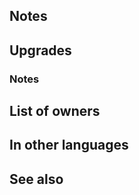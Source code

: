 {{Weapon Infobox
|tagid=SID_霧氷のナイフ
|weaponType=Dagger
|might=14
|range=2
|effect=Accelerates Special trigger (cooldown count-1). If unit initiates combat and foe uses sword, lance, axe, dragonstone, or beast damage, grants Def+20 during combat, and if foe can counter, unit makes a guaranteed follow-up attack. After combat, if unit attacked, inflicts Def/Res-7 on target and foes within 2 spaces of target through their next actions.
|cooldown=-1
|cost=400
|exclusive=1
|userVersion1=Weapon
|userVersion2=Gleam
|statModifiers=0,14,0,0,0
|required=-
|refinePaths=default
|refineSP=400
|refineMedals=500
|refineDews=200
|upgradedEffect=Accelerates Special trigger (cooldown count-1). If unit initiates combat, grants Def+20 to unit during combat, and also, if foe can counter, unit makes a guaranteed follow-up attack.<br><br>Effect:【Dagger ７】<br><br>【Dagger ７】<br>After combat, if unit attacked, inflicts Def/Res-７ on target and foes within 2 spaces of target through their next actions.
|effectSkill1=If unit initiates combat or is within 2 spaces of an ally, inflicts Atk/Def-5 on foe and inflicts Special cooldown charge -1 on foe per attack during combat. (Only highest value applied. Does not stack.)
|iconSkill1=Hoarfrost Knife W.png
|tagidExtraSkill1=消
|properties=random_owner
}}
==Notes==
{{IfUnitInitiates}}
{{IfFoeCanCounter}}
{{Temporary buffs}}
{{Guaranteed follow-up interaction}}
{{IfUnitAttacked}}
{{Penalties}}
==Upgrades==
{{Weapon Upgrade List}}
===Notes===
{{Temporary debuffs}}
{{CooldownChargeMinus}}
==List of owners==
{{Skill Hero List}}
==In other languages==
{{OtherLanguages
|japanese=霧氷のナイフ
|german=Raureifmesser
|spanishEU=Daga escarchada
|spanishLA=Daga escarchada
|french=Couteau du givre
|italian=Pugnale brina
|chineseTW=霧冰匕首
|portuguese=Faca da geada
}}
==See also==
{{See also skills|cond=Description LIKE '%if%foe%can counter%makes a guaranteed follow-up%' AND Description NOT LIKE '%unit can counterattack regardless%' OR Description LIKE '%if unit initiates combat%inflicts Atk/Def-%during combat%' AND Description NOT LIKE '%transforms%' AND Description NOT LIKE '%inflicts%within _ spaces%during combat%' OR Description LIKE '%if unit initiates combat%inflicts Special cooldown charge -1%'}}
{{Weapons Navbox}}